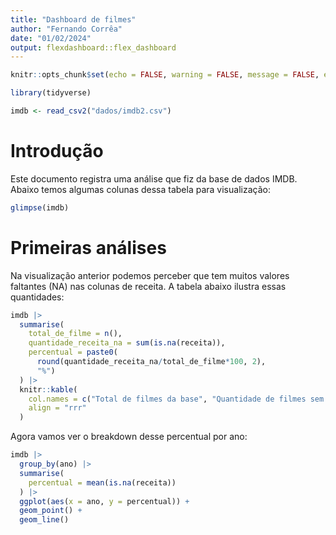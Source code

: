 ```yaml
---
title: "Dashboard de filmes"
author: "Fernando Corrêa"
date: "01/02/2024"
output: flexdashboard::flex_dashboard
---
```


```r
knitr::opts_chunk$set(echo = FALSE, warning = FALSE, message = FALSE, error = FALSE)

library(tidyverse)

imdb <- read_csv2("dados/imdb2.csv")
```

# Introdução

Este documento registra uma análise que fiz da base de dados IMDB. Abaixo temos algumas colunas dessa tabela para visualização:


```r
glimpse(imdb)
```

# Primeiras análises

Na visualização anterior podemos perceber que tem muitos valores faltantes (NA) nas colunas de receita. A tabela abaixo ilustra essas quantidades:

```r
imdb |> 
  summarise(
    total_de_filme = n(), 
    quantidade_receita_na = sum(is.na(receita)),
    percentual = paste0(
      round(quantidade_receita_na/total_de_filme*100, 2),
      "%")
  ) |> 
  knitr::kable(
    col.names = c("Total de filmes da base", "Quantidade de filmes sem receita", "Percentual de filmes sem receita"),
    align = "rrr"
  )
```

Agora vamos ver o breakdown desse percentual por ano:

```r
imdb |> 
  group_by(ano) |> 
  summarise(
    percentual = mean(is.na(receita))
  ) |> 
  ggplot(aes(x = ano, y = percentual)) +
  geom_point() + 
  geom_line()
```

